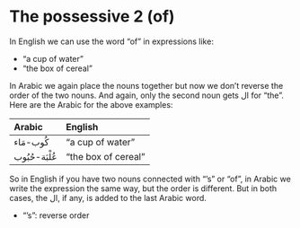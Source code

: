 # The possessive 2 (of)

In English we can use the word "of" in expressions like:

+ "a cup of water"
+ "the box of cereal"

In Arabic we again place the nouns together but now we don't reverse the order of the two nouns. And again, only the second noun gets [ال]{.ar} for "the". Here are the Arabic for the above examples:

|Arabic | English |
|:----------|:--------------|
|[كُوب-مَاء]{.ar}   |"a cup of water"    |
|[عُلْبَة-حُبُوب]{.ar} |"the box of cereal"    |

So in English if you have two nouns connected with "'s" or "of", in Arabic we write the expression the same way, but the order is different. But in both cases, the [ال]{.ar}, if any, is added to the last Arabic word.

+ "'s": reverse order
